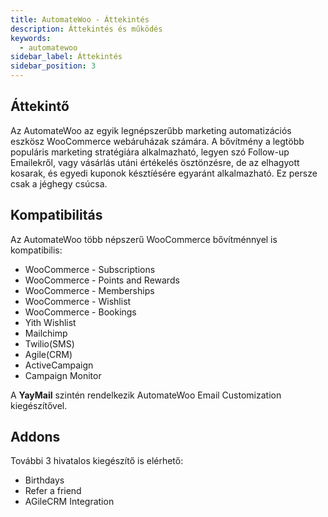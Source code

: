```yaml
---
title: AutomateWoo - Áttekintés
description: Áttekintés és működés
keywords:
  - automatewoo
sidebar_label: Áttekintés 
sidebar_position: 3
---
```



## Áttekintő

Az AutomateWoo az egyik legnépszerűbb marketing automatizációs eszkösz WooCommerce webáruházak számára. A bővítmény a legtöbb populáris marketing stratégiára 
alkalmazható, legyen szó Follow-up Emailekről, vagy vásárlás utáni értékelés ösztönzésre, de az elhagyott kosarak, és egyedi kuponok késztíésére 
egyaránt alkalmazható. Ez persze csak a jéghegy csúcsa.

## Kompatibilitás

Az AutomateWoo több népszerű WooCommerce bővítménnyel is kompatibilis: 
- WooCommerce - Subscriptions 
- WooCommerce - Points and Rewards
- WooCommerce - Memberships
- WooCommerce - Wishlist
- WooCommerce - Bookings
- Yith Wishlist 
- Mailchimp
- Twilio(SMS) 
- Agile(CRM)
- ActiveCampaign
- Campaign Monitor

A **YayMail** szintén rendelkezik AutomateWoo Email Customization kiegészítővel.

## Addons

További 3 hivatalos kiegészítő is elérhető:
- Birthdays
- Refer a friend
- AGileCRM Integration

